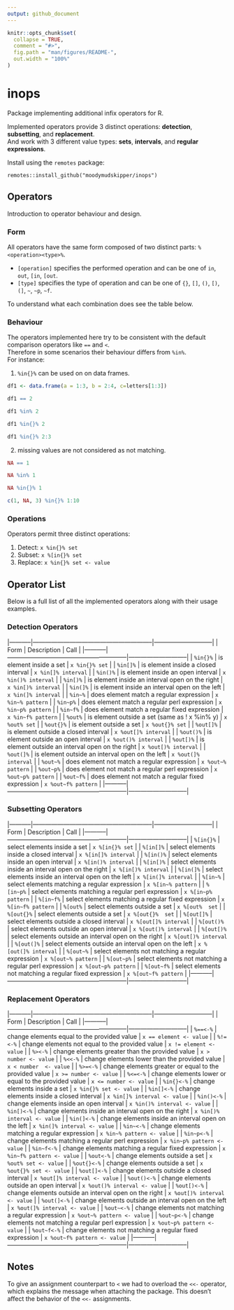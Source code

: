 ```yaml
---
output: github_document
---
```


<!-- README.md is generated from README.Rmd. Please edit that file -->

```r
knitr::opts_chunk$set(
  collapse = TRUE,
  comment = "#>",
  fig.path = "man/figures/README-",
  out.width = "100%"
)
```

# inops

Package implementing additional infix operators for R.

Implemented operators provide 3 distinct operations: **detection**, **subsetting**, and **replacement**.\
And work with 3 different value types: **sets**, **intervals**, and **regular expressions**.

Install using the `remotes` package:

```
remotes::install_github("moodymudskipper/inops")
```

## Operators

Introduction to operator behaviour and design.

### Form ###

All operators have the same form composed of two distinct parts: `%<operation><type>%`.

* `[operation]` specifies the performed operation and can be one of `in`, `out`, `[in`, `[out`.
* `[type]` specifies the type of operation and can be one of `{}`, `[]`, `()`, `[)`, `(]`, `~`, `~p`, `~f`.

To understand what each combination does see the table below.

### Behaviour ###

The operators implemented here try to be consistent with the default comparison operators like `==` and `<`.\
Therefore in some scenarios their behaviour differs from `%in%`.\
For instance:

1) `%in{}%` can be used on on data frames.

```r
df1 <- data.frame(a = 1:3, b = 2:4, c=letters[1:3])

df1 == 2

df1 %in% 2

df1 %in{}% 2

df1 %in{}% 2:3
```

2) missing values are not considered as not matching.

```r
NA == 1

NA %in% 1

NA %in{}% 1

c(1, NA, 3) %in{}% 1:10
```

### Operations ###

Operators permit three distinct operations:

1. Detect: `x %in{}% set`
2. Subset: `x %[in{}% set`
3. Replace: `x %in{}% set <- value`

## Operator List ##

Below is a full list of all the implemented operators along with their usage examples.

### Detection Operators ###

|-----------|-----------------------------------------------------------|-----------------------------|
|  Form     |                    Description                            |            Call             |
|-----------|-----------------------------------------------------------|-----------------------------|
| `%in{}%`    | is element inside a set                                   | `x %in{}% set`                |
| `%in[]%`    | is element inside a closed interval                       | `x %in[]% interval`           |
| `%in()%`    | is element inside an open interval                        | `x %in()% interval`           |
| `%in[)%`    | is element inside an interval open on the right           | `x %in[)% interval`           |
| `%in(]%`    | is element inside an interval open on the left            | `x %in(]% interval`           |
| `%in~%`     | does element match a regular expression                   | `x %in~% pattern`             |
| `%in~p%`    | does element match a regular perl expression              | `x %in~p% pattern`            |
| `%in~f%`    | does element match a regular fixed expression             | `x %in~f% pattern`            |
| `%out%`     | is element outside a set (same as ! x %in% y)             | `x %out% set`                 |
| `%out{}%`   | is element outside a set                                  | `x %out{}% set`               |
| `%out[]%`   | is element outside a closed interval                      | `x %out[]% interval`          |
| `%out()%`   | is element outside an open interval                       | `x %out()% interval`          |
| `%out[)%`   | is element outside an interval open on the right          | `x %out[)% interval`          |
| `%out(]%`   | is element outside an interval open on the left           | `x %out(]% interval`          |
| `%out~%`    | does element not match a regular expression               | `x %out~% pattern`            |
| `%out~p%`   | does element not match a regular perl expression          | `x %out~p% pattern`           |
| `%out~f%`   | does element not match a regular fixed expression         | `x %out~f% pattern`           |
|-----------|-----------------------------------------------------------|-----------------------------|

### Subsetting Operators ###

|-----------|-----------------------------------------------------------|-----------------------------|
|  Form     |                    Description                            |            Call             |
|-----------|-----------------------------------------------------------|-----------------------------|
| `%[in{}%`   | select elements inside a set                              | `x %[in{}% set`               |
| `%[in[]%`   | select elements inside a closed interval                  | `x %[in[]% interval`          |
| `%[in()%`   | select elements inside an open interval                   | `x %[in()% interval`          |
| `%[in[)%`   | select elements inside an interval open on the right      | `x %[in[)% interval`          |
| `%[in(]%`   | select elements inside an interval open on the left       | `x %[in(]% interval`          |
| `%[in~%`    | select elements matching a regular expression             | `x %[in~% pattern`            |
| `%[in~p%`   | select elements matching a regular perl expression        | `x %[in~p% pattern`           |
| `%[in~f%`   | select elements matching a regular fixed expression       | `x %[in~f% pattern`           |
| `%[out%`    | select elements outside a set                             | `x %[out%  set`               |
| `%[out{}%`  | select elements outside a set                             | `x %[out{}%  set`             |
| `%[out[]%`  | select elements outside a closed interval                 | `x %[out[]% interval`         |
| `%[out()%`  | select elements outside an open interval                  | `x %[out()% interval`         |
| `%[out[)%`  | select elements outside an interval open on the right     | `x %[out[)% interval`         |
| `%[out(]%`  | select elements outside an interval open on the left      | `x %[out(]% interval`         |
| `%[out~%`   | select elements not matching a regular expression         | `x %[out~% pattern`           |
| `%[out~p%`  | select elements not matching a regular perl expression    | `x %[out~p% pattern`          |
| `%[out~f%`  | select elements not matching a regular fixed expression   | `x %[out~f% pattern`          |
|-----------|-----------------------------------------------------------|-----------------------------|

### Replacement Operators ###

|-----------|-----------------------------------------------------------|-----------------------------|
|  Form     |                    Description                            |            Call             |
|-----------|-----------------------------------------------------------|-----------------------------|
| `%==<-%`    | change elements equal to the provided value               | `x == element <- value`       |
| `%!=<-%`    | change elements not equal to the provided value           | `x != element <- value`       |
| `%><-%`     | change elements greater than the provided value           | `x > number <- value`         |
| `%<<-%`     | change elements lower than the provided value             | `x < number  <- value`        |
| `%>=<-%`    | change elements greater or equal to the provided value    | `x >= number <- value`        |
| `%<=<-%`    | change elements lower or equal to the provided value      | `x <= number <- value`        |
| `%in{}<-%`  | change elements inside a set                              | `x %in{}% set <- value`       |
| `%in[]<-%`  | change elements inside a closed interval                  | `x %in[]% interval <- value`  |
| `%in()<-%`  | change elements inside an open interval                   | `x %in()% interval <- value`  |
| `%in[)<-%`  | change elements inside an interval open on the right      | `x %in[)% interval <- value`  |
| `%in(]<-%`  | change elements inside an interval open on the left       | `x %in(]% interval <- value`  |
| `%in~<-%`   | change elements matching a regular expression             | `x %in~% pattern <- value`    |
| `%in~p<-%`  | change elements matching a regular perl expression        | `x %in~p% pattern <- value`   |
| `%in~f<-%`  | change elements matching a regular fixed expression       | `x %in~f% pattern <- value`   |
| `%out<-%`   | change elements outside a set                             | `x %out% set <- value`        |
| `%out{}<-%` | change elements outside a set                             | `x %out{}% set <- value`      |
| `%out[]<-%` | change elements outside a closed interval                 | `x %out[]% interval <- value` |
| `%out()<-%` | change elements outside an open interval                  | `x %out()% interval <- value` |
| `%out[)<-%` | change elements outside an interval open on the right     | `x %out[)% interval <- value` |
| `%out(]<-%` | change elements outside an interval open on the left      | `x %out(]% interval <- value` |
| `%out~<-%`  | change elements not matching a regular expression         | `x %out~% pattern <- value`   |
| `%out~p<-%` | change elements not matching a regular perl expression    | `x %out~p% pattern <- value`  |
| `%out~f<-%` | change elements not matching a regular fixed expression   | `x %out~f% pattern <- value`  |
|-----------|-----------------------------------------------------------|-----------------------------|

## Notes ##

To give an assignment counterpart to `<` we had to overload the `<<-` operator, which explains the message when attaching the package.
This doesn't affect the behavior of the `<<-` assignments.

